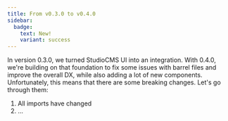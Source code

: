 ```yaml
---
title: From v0.3.0 to v0.4.0
sidebar:
  badge:
    text: New!
    variant: success
---
```


In version 0.3.0, we turned StudioCMS UI into an integration. With 0.4.0, we're building on that
foundation to fix some issues with barrel files and improve the overall DX, while also adding a
lot of new components. Unfortunately, this means that there are some breaking changes. Let's go
through them:

1. All imports have changed
2. ...
